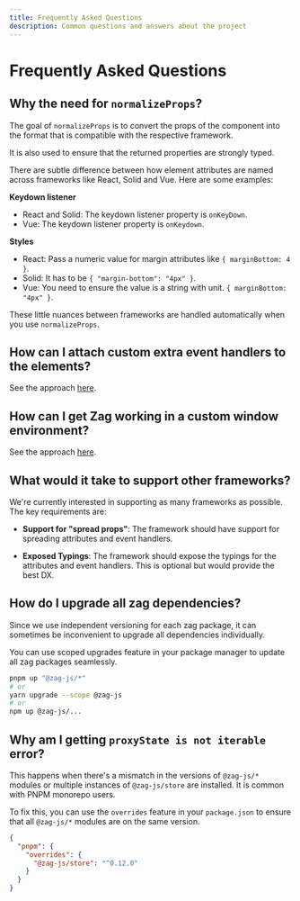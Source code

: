 ```yaml
---
title: Frequently Asked Questions
description: Common questions and answers about the project
---
```


# Frequently Asked Questions

## Why the need for `normalizeProps`?

The goal of `normalizeProps` is to convert the props of the component into the
format that is compatible with the respective framework.

It is also used to ensure that the returned properties are strongly typed.

There are subtle difference between how element attributes are named across
frameworks like React, Solid and Vue. Here are some examples:

**Keydown listener**

- React and Solid: The keydown listener property is `onKeyDown`.
- Vue: The keydown listener property is `onKeydown`.

**Styles**

- React: Pass a numeric value for margin attributes like `{ marginBottom: 4 }`.
- Solid: It has to be `{ "margin-bottom": "4px" }`.
- Vue: You need to ensure the value is a string with unit.
  `{ marginBottom: "4px" }`.

These little nuances between frameworks are handled automatically when you use
`normalizeProps`.

## How can I attach custom extra event handlers to the elements?

See the approach [here](/overview/composition#event-composition).

## How can I get Zag working in a custom window environment?

See the approach [here](/overview/composition#custom-window-environment).

## What would it take to support other frameworks?

We're currently interested in supporting as many frameworks as possible. The key
requirements are:

- **Support for "spread props"**: The framework should have support for
  spreading attributes and event handlers.

- **Exposed Typings**: The framework should expose the typings for the
  attributes and event handlers. This is optional but would provide the best DX.

## How do I upgrade all zag dependencies?

Since we use independent versioning for each zag package, it can sometimes be
inconvenient to upgrade all dependencies individually.

You can use scoped upgrades feature in your package manager to update all zag
packages seamlessly.

```bash
pnpm up "@zag-js/*"
# or
yarn upgrade --scope @zag-js
# or
npm up @zag-js/...
```

## Why am I getting `proxyState is not iterable` error?

This happens when there's a mismatch in the versions of `@zag-js/*` modules or
multiple instances of `@zag-js/store` are installed. It is common with PNPM
monorepo users.

To fix this, you can use the `overrides` feature in your `package.json` to
ensure that all `@zag-js/*` modules are on the same version.

```json
{
  "pnpm": {
    "overrides": {
      "@zag-js/store": "^0.12.0"
    }
  }
}
```
